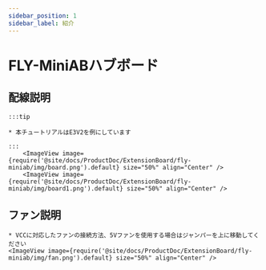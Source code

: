 ```yaml
---
sidebar_position: 1
sidebar_label: 紹介
---
```




# FLY-MiniABハブボード



## 配線説明

    :::tip

    * 本チュートリアルはE3V2を例にしています

    :::
        <ImageView image={require('@site/docs/ProductDoc/ExtensionBoard/fly-miniab/img/board.png').default} size="50%" align="Center" />
        <ImageView image={require('@site/docs/ProductDoc/ExtensionBoard/fly-miniab/img/board1.png').default} size="50%" align="Center" />


## ファン説明
    * VCCに対応したファンの接続方法、5Vファンを使用する場合はジャンパーを上に移動してください 
    <ImageView image={require('@site/docs/ProductDoc/ExtensionBoard/fly-miniab/img/fan.png').default} size="50%" align="Center" />